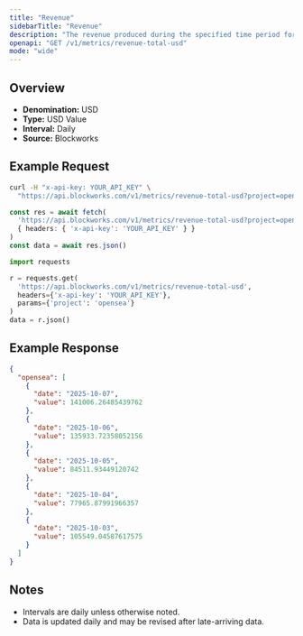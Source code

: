 ```yaml
---
title: "Revenue"
sidebarTitle: "Revenue"
description: "The revenue produced during the specified time period for given project."
openapi: "GET /v1/metrics/revenue-total-usd"
mode: "wide"
---
```


## Overview

- **Denomination:** USD
- **Type:** USD Value
- **Interval:** Daily
- **Source:** Blockworks

## Example Request

<CodeGroup>

```bash cURL
curl -H "x-api-key: YOUR_API_KEY" \
  "https://api.blockworks.com/v1/metrics/revenue-total-usd?project=opensea"
```

```typescript TypeScript
const res = await fetch(
  'https://api.blockworks.com/v1/metrics/revenue-total-usd?project=opensea',
  { headers: { 'x-api-key': 'YOUR_API_KEY' } }
)
const data = await res.json()
```

```python Python
import requests

r = requests.get(
  'https://api.blockworks.com/v1/metrics/revenue-total-usd',
  headers={'x-api-key': 'YOUR_API_KEY'},
  params={'project': 'opensea'}
)
data = r.json()
```

</CodeGroup>

## Example Response

```json
{
  "opensea": [
    {
      "date": "2025-10-07",
      "value": 141006.26485439762
    },
    {
      "date": "2025-10-06",
      "value": 135933.72358052156
    },
    {
      "date": "2025-10-05",
      "value": 84511.93449120742
    },
    {
      "date": "2025-10-04",
      "value": 77965.87991966357
    },
    {
      "date": "2025-10-03",
      "value": 105549.04587617575
    }
  ]
}
```

## Notes
- Intervals are daily unless otherwise noted.
- Data is updated daily and may be revised after late-arriving data.